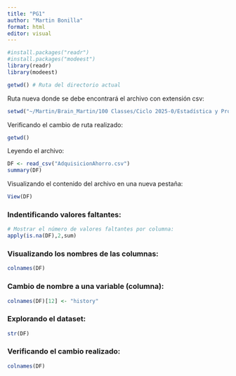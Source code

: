 ```yaml
---
title: "PG1"
author: "Martin Bonilla"
format: html
editor: visual
---
```


```r
#install.packages("readr")
#install.packages("modeest")
library(readr)
library(modeest)
```

```r
getwd() # Ruta del directorio actual
```

Ruta nueva donde se debe encontrará el archivo con extensión csv:

```r
setwd("~/Martin/Brain_Martin/100 Classes/Ciclo 2025-0/Estadística y Probabilidades/Project")
```

Verificando el cambio de ruta realizado:

```r
getwd()
```

Leyendo el archivo:

```r
DF <- read_csv("AdquisicionAhorro.csv")
summary(DF)

```

Visualizando el contenido del archivo en una nueva pestaña:

```r
View(DF)
```

### Indentificando valores faltantes:

```r
# Mostrar el número de valores faltantes por columna:
apply(is.na(DF),2,sum)
```

### Visualizando los nombres de las columnas:

```r
colnames(DF)
```

### Cambio de nombre a una variable (columna):

```r
colnames(DF)[12] <- "history"
```

### Explorando el dataset:

```r
str(DF)
```

### Verificando el cambio realizado:

```r
colnames(DF)
```

## 
